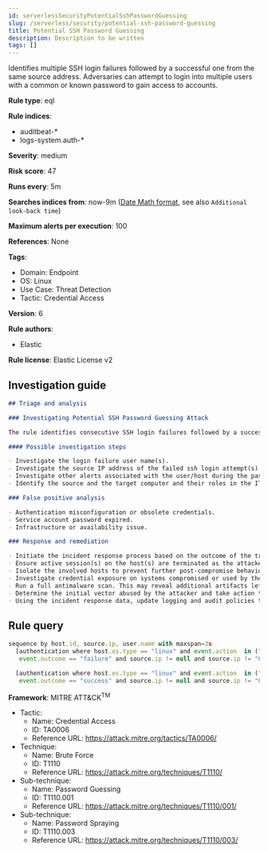 ```yaml
---
id: serverlessSecurityPotentialSshPasswordGuessing
slug: /serverless/security/potential-ssh-password-guessing
title: Potential SSH Password Guessing
description: Description to be written
tags: []
---
```


<div id="potential-ssh-password-guessing"></div>

Identifies multiple SSH login failures followed by a successful one from the same source address. Adversaries can attempt to login into multiple users with a common or known password to gain access to accounts.

**Rule type**: eql

**Rule indices**: 

* auditbeat-*
* logs-system.auth-*

**Severity**: medium

**Risk score**: 47

**Runs every**: 5m

**Searches indices from**: now-9m ([Date Math format](((ref))/common-options.html#date-math), see also <DocLink id="serverlessSecurityRulesUiCreate" section="set-the-rules-schedule">`Additional look-back time`</DocLink>)

**Maximum alerts per execution**: 100

**References**: None

**Tags**: 

* Domain: Endpoint
* OS: Linux
* Use Case: Threat Detection
* Tactic: Credential Access

**Version**: 6

**Rule authors**: 

* Elastic

**Rule license**: Elastic License v2

## Investigation guide

```markdown
## Triage and analysis

### Investigating Potential SSH Password Guessing Attack

The rule identifies consecutive SSH login failures followed by a successful login from the same source IP address to the same target host indicating a successful attempt of brute force password guessing.

#### Possible investigation steps

- Investigate the login failure user name(s).
- Investigate the source IP address of the failed ssh login attempt(s).
- Investigate other alerts associated with the user/host during the past 48 hours.
- Identify the source and the target computer and their roles in the IT environment.

### False positive analysis

- Authentication misconfiguration or obsolete credentials.
- Service account password expired.
- Infrastructure or availability issue.

### Response and remediation

- Initiate the incident response process based on the outcome of the triage.
- Ensure active session(s) on the host(s) are terminated as the attacker could have gained initial access to the system(s).
- Isolate the involved hosts to prevent further post-compromise behavior.
- Investigate credential exposure on systems compromised or used by the attacker to ensure all compromised accounts are identified. Reset passwords for these accounts and other potentially compromised credentials, such as email, business systems, and web services.
- Run a full antimalware scan. This may reveal additional artifacts left in the system, persistence mechanisms, and malware components.
- Determine the initial vector abused by the attacker and take action to prevent reinfection through the same vector.
- Using the incident response data, update logging and audit policies to improve the mean time to detect (MTTD) and the mean time to respond (MTTR).

```

## Rule query

```js
sequence by host.id, source.ip, user.name with maxspan=3s
  [authentication where host.os.type == "linux" and event.action  in ("ssh_login", "user_login") and
   event.outcome == "failure" and source.ip != null and source.ip != "0.0.0.0" and source.ip != "::" ] with runs=10

  [authentication where host.os.type == "linux" and event.action  in ("ssh_login", "user_login") and
   event.outcome == "success" and source.ip != null and source.ip != "0.0.0.0" and source.ip != "::" ]

```

**Framework**: MITRE ATT&CK<sup>TM</sup>

* Tactic:
    * Name: Credential Access
    * ID: TA0006
    * Reference URL: https://attack.mitre.org/tactics/TA0006/
* Technique:
    * Name: Brute Force
    * ID: T1110
    * Reference URL: https://attack.mitre.org/techniques/T1110/
* Sub-technique:
    * Name: Password Guessing
    * ID: T1110.001
    * Reference URL: https://attack.mitre.org/techniques/T1110/001/
* Sub-technique:
    * Name: Password Spraying
    * ID: T1110.003
    * Reference URL: https://attack.mitre.org/techniques/T1110/003/

